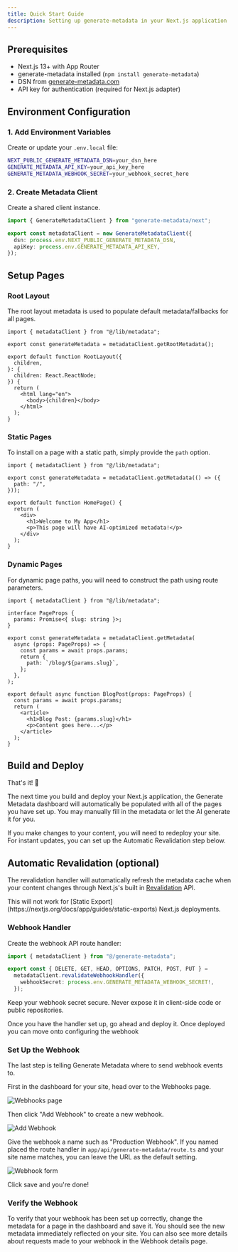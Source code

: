 ```yaml
---
title: Quick Start Guide
description: Setting up generate-metadata in your Next.js application
---
```


## Prerequisites

- Next.js 13+ with App Router
- generate-metadata installed (`npm install generate-metadata`)
- DSN from [generate-metadata.com](https://generate-metadata.com)
- API key for authentication (required for Next.js adapter)

## Environment Configuration

### 1. Add Environment Variables

Create or update your `.env.local` file:

```bash title=".env.local"
NEXT_PUBLIC_GENERATE_METADATA_DSN=your_dsn_here
GENERATE_METADATA_API_KEY=your_api_key_here
GENERATE_METADATA_WEBHOOK_SECRET=your_webhook_secret_here
```

### 2. Create Metadata Client

Create a shared client instance.

```ts title="lib/metadata.ts"
import { GenerateMetadataClient } from "generate-metadata/next";

export const metadataClient = new GenerateMetadataClient({
  dsn: process.env.NEXT_PUBLIC_GENERATE_METADATA_DSN,
  apiKey: process.env.GENERATE_METADATA_API_KEY,
});
```

## Setup Pages

### Root Layout

The root layout metadata is used to populate default metadata/fallbacks for all pages.

```tsx title="app/layout.tsx"
import { metadataClient } from "@/lib/metadata";

export const generateMetadata = metadataClient.getRootMetadata();

export default function RootLayout({
  children,
}: {
  children: React.ReactNode;
}) {
  return (
    <html lang="en">
      <body>{children}</body>
    </html>
  );
}
```

### Static Pages

To install on a page with a static path, simply provide the `path` option.

```tsx title="app/page.tsx"
import { metadataClient } from "@/lib/metadata";

export const generateMetadata = metadataClient.getMetadata(() => ({
  path: "/",
}));

export default function HomePage() {
  return (
    <div>
      <h1>Welcome to My App</h1>
      <p>This page will have AI-optimized metadata!</p>
    </div>
  );
}
```

### Dynamic Pages

For dynamic page paths, you will need to construct the path using route parameters.

```tsx title="app/blog/[slug]/page.tsx"
import { metadataClient } from "@/lib/metadata";

interface PageProps {
  params: Promise<{ slug: string }>;
}

export const generateMetadata = metadataClient.getMetadata(
  async (props: PageProps) => {
    const params = await props.params;
    return {
      path: `/blog/${params.slug}`,
    };
  },
);

export default async function BlogPost(props: PageProps) {
  const params = await props.params;
  return (
    <article>
      <h1>Blog Post: {params.slug}</h1>
      <p>Content goes here...</p>
    </article>
  );
}
```

## Build and Deploy

That's it! 🎉

The next time you build and deploy your Next.js application, the Generate Metadata dashboard will automatically be populated with all of the pages you have set up. You may manually fill in the metadata or let the AI generate it for you.

If you make changes to your content, you will need to redeploy your site. For instant updates, you can set up the Automatic Revalidation step below.

## Automatic Revalidation (optional)

The revalidation handler will automatically refresh the metadata cache when your content changes through Next.js's built in [Revalidation](https://nextjs.org/docs/app/getting-started/caching-and-revalidating) API.

<Callout type="warn">
  This will not work for [Static
  Export](https://nextjs.org/docs/app/guides/static-exports) Next.js
  deployments.
</Callout>

### Webhook Handler

Create the webhook API route handler:

```ts title="app/api/generate-metadata/route.ts"
import { metadataClient } from "@/generate-metadata";

export const { DELETE, GET, HEAD, OPTIONS, PATCH, POST, PUT } =
  metadataClient.revalidateWebhookHandler({
    webhookSecret: process.env.GENERATE_METADATA_WEBHOOK_SECRET!,
  });
```

<Callout type="info">
  Keep your webhook secret secure. Never expose it in client-side code or public
  repositories.
</Callout>

Once you have the handler set up, go ahead and deploy it. Once deployed you can move onto configuring the webhook

### Set Up the Webhook

The last step is telling Generate Metadata where to send webhook events to.

First in the dashboard for your site, head over to the Webhooks page.

![Webhooks page](./_images/webhooks-page.png)

Then click "Add Webhook" to create a new webhook.

![Add Webhook](./_images/add-webhook.png)

Give the webhook a name such as "Production Webhook". If you named placed the route handler in `app/api/generate-metadata/route.ts` and your site name matches, you can leave the URL as the default setting.

![Webhook form](./_images/webhook-form.png)

Click save and you're done!

### Verify the Webhook

To verify that your webhook has been set up correctly, change the metadata for a page in the dashboard and save it. You should see the new metadata immediately reflected on your site. You can also see more details about requests made to your webhook in the Webhook details page.
